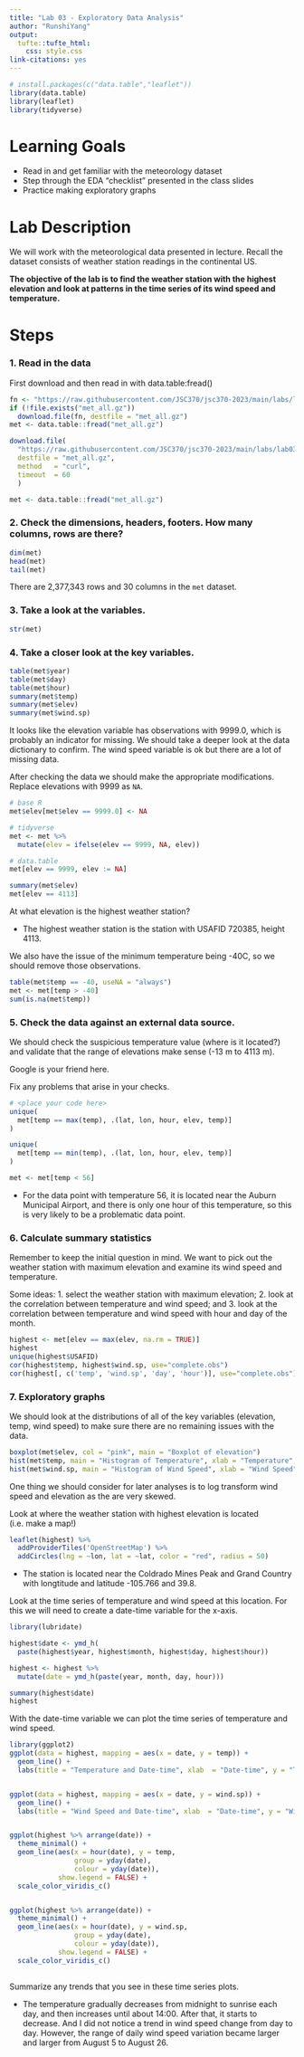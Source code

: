 ```yaml
---
title: "Lab 03 - Exploratory Data Analysis"
author: "RunshiYang"
output:
  tufte::tufte_html:
    css: style.css
link-citations: yes
---
```


```r
# install.packages(c("data.table","leaflet"))
library(data.table)
library(leaflet)
library(tidyverse)
```

# Learning Goals

- Read in and get familiar with the meteorology dataset  
- Step through the EDA "checklist" presented in the class slides
- Practice making exploratory graphs

# Lab Description

We will work with the meteorological data presented in lecture. Recall the dataset consists of weather station readings in the continental US. 

**The objective of the lab is to find the weather station with the highest elevation and look at patterns in the time series of its wind speed and temperature.**

# Steps

### 1. Read in the data

First download and then read in with data.table:fread()

```r
fn <- "https://raw.githubusercontent.com/JSC370/jsc370-2023/main/labs/lab03/met_all.gz"
if (!file.exists("met_all.gz"))
  download.file(fn, destfile = "met_all.gz")
met <- data.table::fread("met_all.gz")
```


```r
download.file(
  "https://raw.githubusercontent.com/JSC370/jsc370-2023/main/labs/lab03/met_all.gz",
  destfile = "met_all.gz",
  method   = "curl",
  timeout  = 60
  )

met <- data.table::fread("met_all.gz")
```

### 2. Check the dimensions, headers, footers. How many columns, rows are there?

```r
dim(met)
head(met)
tail(met)
```
There are 2,377,343 rows and 30 columns in the `met` dataset.

### 3. Take a look at the variables.

```r
str(met)
```


### 4. Take a closer look at the key variables. 

```r
table(met$year)
table(met$day)
table(met$hour)
summary(met$temp)
summary(met$elev)
summary(met$wind.sp)
```

It looks like the elevation variable has observations with 9999.0, which is probably an indicator for missing. We should take a deeper look at the data dictionary to confirm. The wind speed variable is ok but there are a lot of missing data.

After checking the data we should make the appropriate modifications. Replace elevations with 9999 as `NA`.

```r
# base R
met$elev[met$elev == 9999.0] <- NA

# tidyverse
met <- met %>%
  mutate(elev = ifelse(elev == 9999, NA, elev))

# data.table
met[elev == 9999, elev := NA]

summary(met$elev)
met[elev == 4113]

```

At what elevation is the highest weather station?

- The highest weather station is the station with USAFID 720385, height 4113.

We also have the issue of the minimum temperature being -40C, so we should remove those observations. 

```r
table(met$temp == -40, useNA = "always")
met <- met[temp > -40]
sum(is.na(met$temp))
```


### 5. Check the data against an external data source.

We should check the suspicious temperature value (where is it located?) and validate that the range of elevations make sense (-13 m to 4113 m).

Google is your friend here.

Fix any problems that arise in your checks.

```r
# <place your code here>
unique(
  met[temp == max(temp), .(lat, lon, hour, elev, temp)]
)

unique(
  met[temp == min(temp), .(lat, lon, hour, elev, temp)]
)

met <- met[temp < 56]
```

- For the data point with temperature 56, it is located near the Auburn Municipal Airport, and there is only one hour of this temperature, so this is very likely to be a problematic data point.

### 6. Calculate summary statistics

Remember to keep the initial question in mind. We want to pick out the weather station with maximum elevation and examine its wind speed and temperature.

Some ideas: 
1. select the weather station with maximum elevation; 
2. look at the correlation between temperature and wind speed; and 
3. look at the correlation between temperature and wind speed with hour and day of the month.

```r
highest <- met[elev == max(elev, na.rm = TRUE)]
highest
unique(highest$USAFID)
cor(highest$temp, highest$wind.sp, use="complete.obs")
cor(highest[, c('temp', 'wind.sp', 'day', 'hour')], use="complete.obs")
```

### 7. Exploratory graphs

We should look at the distributions of all of the key variables (elevation, temp, wind speed) to make sure there are no remaining issues with the data.

```r
boxplot(met$elev, col = "pink", main = "Boxplot of elevation")
hist(met$temp, main = "Histogram of Temperature", xlab = "Temperature", ylab = "Count", col = "pink")
hist(met$wind.sp, main = "Histogram of Wind Speed", xlab = "Wind Speed", ylab = "Count", col = "pink")
```

One thing we should consider for later analyses is to log transform wind speed and elevation as the are very skewed.

Look at where the weather station with highest elevation is located (i.e. make a map!)

```r
leaflet(highest) %>%
  addProviderTiles('OpenStreetMap') %>%
  addCircles(lng = ~lon, lat = ~lat, color = "red", radius = 50)
```

- The station is located near the Coldrado Mines Peak and Grand Country with longtitude and latitude -105.766 and 39.8.


Look at the time series of temperature and wind speed at this location. For this we will need to create a date-time variable for the x-axis.

```r
library(lubridate)

highest$date <- ymd_h(
  paste(highest$year, highest$month, highest$day, highest$hour))

highest <- highest %>%
  mutate(date = ymd_h(paste(year, month, day, hour)))

summary(highest$date)
highest
```

With the date-time variable we can plot the time series of temperature and wind speed.

```r
library(ggplot2)
ggplot(data = highest, mapping = aes(x = date, y = temp)) +
  geom_line() +
  labs(title = "Temperature and Date-time", xlab  = "Date-time", y = "Temperature (deg C)")


ggplot(data = highest, mapping = aes(x = date, y = wind.sp)) +
  geom_line() +
  labs(title = "Wind Speed and Date-time", xlab  = "Date-time", y = "Wind Speed")


ggplot(highest %>% arrange(date)) +
  theme_minimal() +
  geom_line(aes(x = hour(date), y = temp,
                group = yday(date),
                colour = yday(date)),
            show.legend = FALSE) +
  scale_color_viridis_c()


ggplot(highest %>% arrange(date)) +
  theme_minimal() +
  geom_line(aes(x = hour(date), y = wind.sp,
                group = yday(date),
                colour = yday(date)),
            show.legend = FALSE) +
  scale_color_viridis_c()
            
```

Summarize any trends that you see in these time series plots.

- The temperature gradually decreases from midnight to sunrise each day, and then increases until about 14:00. After that, it starts to decrease. And I did not notice a trend in wind speed change from day to day. However, the range of daily wind speed variation became larger and larger from August 5 to August 26.
